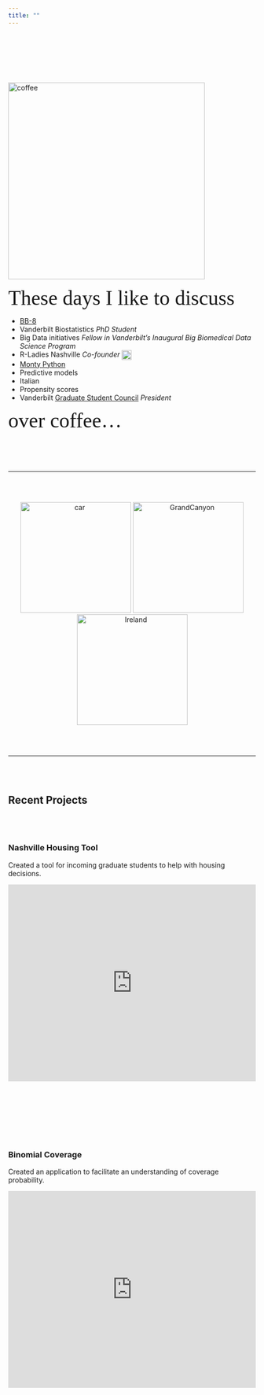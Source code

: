 ```yaml
---
title: ""
---
```

<script>
  (function(i,s,o,g,r,a,m){i['GoogleAnalyticsObject']=r;i[r]=i[r]||function(){
  (i[r].q=i[r].q||[]).push(arguments)},i[r].l=1*new Date();a=s.createElement(o),
  m=s.getElementsByTagName(o)[0];a.async=1;a.src=g;m.parentNode.insertBefore(a,m)
  })(window,document,'script','https://www.google-analytics.com/analytics.js','ga');

  ga('create', 'UA-85450191-1', 'auto');
  ga('send', 'pageview');

</script>
<br/><br/><br/><br/>
<div class="row">
<div class="col-xs-12 col-sm-5 text-center">
<br/>
<img src="https://raw.githubusercontent.com/LucyMcGowan/lucymcgowan.github.io/master/figs/coffee.png" alt="coffee" style="width:400px;" align = "top"/> 
</div>
<div class="col-xs-12 col-sm-7">
<span style="font-family:myFancyFont; font-size:3em;">These days I like to discuss</span>

* [BB-8](https://www.facebook.com/groups/TNBB8Builders/)
* Vanderbilt Biostatistics *PhD Student*
* Big Data initiatives *Fellow in Vanderbilt's Inaugural Big Biomedical Data Science Program*
* R-Ladies Nashville *Co-founder* <a href = "https://twitter.com/RLadiesNash"><img src="https://raw.githubusercontent.com/LucyMcGowan/GSC/gh-pages/logos/twitter_icon.png" alt="Twitter Logo" height="20" width="20" align ="top"></a>
* [Monty Python](https://www.youtube.com/watch?v=npjOSLCR2hE)
* Predictive models
* Italian
* Propensity scores
* Vanderbilt [Graduate Student Council](https://studentorg.vanderbilt.edu/gsc/) *President*

<span style="font-family:myFancyFont; font-size:3em;">over coffee...</span>

</div>
</div>


<br/><br/><br/>

***

<br/><br/>

<center>
<div class="scroll">
<img src="https://raw.githubusercontent.com/LucyMcGowan/lucymcgowan.github.io/master/figs/DSC_0889.JP" alt="car" style="height:225px;"/>
<img src="https://raw.githubusercontent.com/LucyMcGowan/lucymcgowan.github.io/master/figs/DSC_0170edit.jpg" alt="GrandCanyon" style="height:225px;"/>
<img src="https://raw.githubusercontent.com/LucyMcGowan/lucymcgowan.github.io/master/figs/DSC_2468.JPG" alt="Ireland" style="height: 225px;"/></div>
</center>

<br/><br/>

***
<br/><br/>

## Recent Projects
<br/><br/>

### Nashville Housing Tool
Created a tool for incoming graduate students to help with housing decisions.

<iframe src="https://lucy.shinyapps.io/NashvilleMap/" style="border: none; width: 100%; height: 400px"></iframe>

<br/><br/><br/><br/><br/><br/>

### Binomial Coverage
Created an application to facilitate an understanding of coverage probability.

<iframe src="https://lucy.shinyapps.io/BinomialCoverage/" style="border: none; width: 100%; height: 400px"></iframe>
